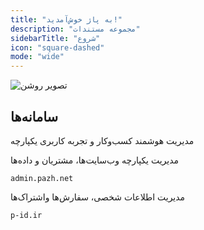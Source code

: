 ```yaml
---
title: "به پاژ خوش‌آمدید!"
description: "مجموعه‌ مستندات"
sidebarTitle: "شروع"
icon: "square-dashed"
mode: "wide"
---
```


<img
  className="block dark:hidden"
  src="/images/hero-light.png"
  alt="تصویر روشن"
/>

## سامانه‌ها

مدیریت هوشمند کسب‌وکار و تجربه کاربری یکپارچه

<CardGroup cols="2">
  <Card title="سامانه مدیران" icon="users-gear" href="/admin/menu">
    مدیریت یکپارچه وب‌سایت‌ها، مشتریان و داده‌ها

    admin.pazh.net
  </Card>
  <Card title="سامانه کاربران" icon="users-medical" href="/admin/menu">
    مدیریت اطلاعات شخصی، سفارش‌ها واشتراک‌ها

    p-id.ir
  </Card>
</CardGroup>

<Icon icon="house-blank" />